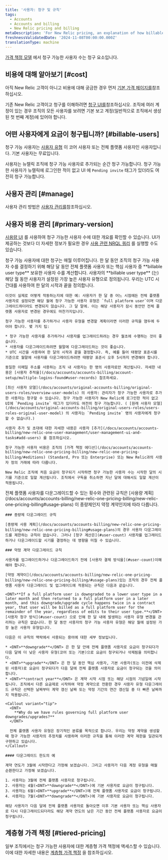```yaml
---
title: '사용자: 청구 및 규칙'
tags:
  - Accounts
  - Accounts and billing
  - New Relic pricing and billing
metaDescription: 'For New Relic pricing, an explanation of how billable users are calculated and rules for downgrading users.'
freshnessValidatedDate: '2024-11-08T00:00:00.000Z'
translationType: machine
---
```


[가격 책정 모델](/docs/accounts/accounts-billing/new-relic-one-pricing-billing/new-relic-one-pricing-billing) 에서 청구 가능한 사용자 수는 청구 요소입니다.

## 비용에 대해 알아보기 [#cost]

아직 New Relic 고객이 아니고 비용에 대해 궁금한 경우 먼저 [기본 가격 페이지를](https://newrelic.com/pricing)참조하십시오.

기존 New Relic 고객이고 청구를 이해하려면 [청구 UI를](/docs/accounts/accounts-billing/general-account-settings/introduction-account-settings)참조하십시오. 조직에 여러 계정이 있는 경우 조직의 모든 사용자를 보려면 기본 보고 계정(일반적으로 조직에서 생성된 첫 번째 계정)에 있어야 합니다.

## 어떤 사용자에게 요금이 청구됩니까? [#billable-users]

청구 가능 사용자는 [사용자 유형](/docs/accounts/accounts-billing/new-relic-one-user-management/user-type) 이 코어 사용자 또는 전체 플랫폼 사용자인 사용자입니다. 기본 사용자는 무료입니다.

사용자는 뉴렐릭 조직에 청구 가능 사용자로 추가되는 순간 청구 가능합니다. 청구 가능한 사용자가 뉴렐릭에 로그인한 적이 없고 UI 에 `Pending invite` 태그가 있더라도 여전히 청구 가능합니다.

## 사용자 관리 [#manage]

사용자 관리 방법은 [사용자 관리를](/docs/accounts/accounts-billing/new-relic-one-user-management/user-management-ui-and-tasks)참조하십시오.

## 사용자 비용 관리 [#primary-version]

[사용량 UI](/docs/accounts/accounts-billing/general-account-settings/introduction-account-settings/#pricing) 를 사용하여 청구 가능한 사용자 수에 대한 개요를 확인할 수 있습니다. UI가 제공하는 것보다 더 자세한 정보가 필요한 경우 [사용 관련 NRQL 쿼리](/docs/accounts/accounts-billing/new-relic-one-pricing-billing/usage-queries-alerts) 를 실행할 수도 있습니다.

<CollapserGroup>
  <Collapser id="user-count" title="청구 가능한 사용자 계산 방법">
    청구 가능 사용자에 대한 청구는 매월 이루어집니다. 한 달 동안 조직의 청구 가능 사용자 수를 결정하기 위해 해당 달 동안 전체 플랫폼 사용자 또는 핵심 사용자 중 <DNT>**billable user type**</DNT> 보유한 사용자 수를 계산합니다. 사용자의 <DNT>**billable user type**</DNT> (는) 해당 월 동안 사용자가 설정된 가장 높은 사용자 유형으로 정의됩니다. 우리는 UTC 시간대를 사용하여 한 달의 시작과 끝을 정의합니다.

    이것이 실제로 어떻게 작동하는지에 대한 예: 사용자가 한 달 중 어느 시점에든 전체 플랫폼 사용자로 설정되면 해당 월에 청구 가능한 사용자 유형은 `full platform user`이며 다운그레이드하더라도 변경되지 않습니다. 그 달 말에. 이는 해당 사용자가 잠시 동안만 전체 플랫폼 사용자로 변경된 경우에도 마찬가지입니다.

    청구 가능한 사용자를 추가하거나 사용자 유형을 변경할 계획이라면 이러한 규칙을 염두에 두어야 합니다. 몇 가지 팁:

    * 청구 가능한 사용자를 추가하거나 사용자를 업그레이드하려는 경우 월초에 수행하는 것이 좋습니다.
    * 사용자를 다운그레이드하려면 월말에 다운그레이드하는 것이 좋습니다.
    * UTC 시간을 사용하여 한 달의 시작과 끝을 결정합니다. 즉, 예를 들어 태평양 표준시를 기준으로 월말에 사용자를 다운그레이드하려면 태평양 표준시 오후 5시까지 변경해야 합니다.

    동일한 이메일 주소를 사용하는 조직 내 사용자는 한 명의 사용자로만 계산됩니다. 자세한 내용은 [사용자 추적을](/docs/accounts/accounts-billing/account-setup/multiple-logins-found#user-records) 참조하세요.

    [최신 사용자 모델](/docs/accounts/original-accounts-billing/original-users-roles/overview-user-models) 의 사용자: 관리자가 청구 가능한 사용자로 추가한 사용자는 청구할 수 있습니다. 청구 가능한 사용자가 New Relic에 로그인한 적이 없고 UI에 `Pending invite` 태그가 있더라도 여전히 청구 가능합니다. ( [원래 사용자 모델](/docs/accounts/original-accounts-billing/original-users-roles/users-roles-original-user-model) 의 사용자는 `Pending invite` 명의 사용자에게 청구할 수 없습니다.)

    사용자 추가 및 초대에 대한 자세한 내용은 사용자 [추가](/docs/accounts/accounts-billing/new-relic-one-user-management/user-management-ui-and-tasks#add-users) 를 참조하십시오.

    청구 가능한 사용자 비용은 조직의 [가격 책정 에디션](/docs/accounts/accounts-billing/new-relic-one-pricing-billing/new-relic-one-pricing-billing/#editions) (Standard, Pro 또는 Enterprise) 또는 New Relic과의 사용자 정의 거래에 따라 다릅니다.

    New Relic 조직에 처음 요금이 청구되기 시작하면 청구 가능한 사용자 수는 시작한 달의 시기를 기준으로 일할 계산됩니다. 조직에서 구독을 취소하면 지난 달에 대해서도 일할 계산이 적용됩니다.
  </Collapser>

  <Collapser id="user-downgrade-rules" title="사용자 다운그레이드 규칙">
    전체 플랫폼 사용자를 다운그레이드할 수 있는 횟수와 관련된 규칙은 [사용량 계획](/docs/accounts/accounts-billing/new-relic-one-pricing-billing/new-relic-one-pricing-billing#usage-plans) 이 종량제인지 약정 계약인지에 따라 다릅니다.

    ### 종량제 다운그레이드 규칙

    [종량제 사용 계획](/docs/accounts/accounts-billing/new-relic-one-pricing-billing/new-relic-one-pricing-billing#usage-plans)의 경우 사용자 다운그레이드를 제한하는 규칙이 없습니다. 그러나 [청구 계산은](#user-count) 사용자를 업그레이드하거나 다운그레이드할 시기를 결정하는 데 영향을 미칠 수 있습니다.

    ### 약정 계약 다운그레이드 규칙

    사용자를 업그레이드하거나 다운그레이드하기 전에 [사용자 결제 방식을](#user-count)이해해야 합니다.

    [약정 계약이](/docs/accounts/accounts-billing/new-relic-one-pricing-billing/new-relic-one-pricing-billing/#usage-plans)있는 조직의 경우 전체 플랫폼 사용자 다운그레이드 및 업그레이드에 적용되는 규칙은 다음과 같습니다.

    <DNT>**If a full platform user is downgraded to a lower user type in a later month and then returned to a full platform user in a later month, and this downgrade/upgrade cycle happens twice in a contract year, that user will be billed as a full platform user for the remainder of the year, regardless of edits to their user type.**</DNT> [사용자 청구 방식](#user-count) 으로 인해 한 달 내에 발생하는 사용자 유형 변경을 관리하는 규칙은 없습니다. 한 달 동안 사용자의 청구 가능 사용자 유형은 해당 월에 설정된 가장 높은 사용자 유형입니다.

    다음은 이 규칙의 맥락에서 사용되는 용어에 대한 세부 정보입니다.

    * <DNT>**downgrade**</DNT> 은 한 달 안에 전체 플랫폼 사용자로 요금이 청구되다가 다음 달에 더 낮은 사용자 유형(코어 또는 기본)으로 요금이 청구되거나 삭제됨을 의미합니다.
    * <DNT>**upgrade**</DNT> 은 한 달 동안 핵심 사용자, 기본 사용자(또는 이전에 삭제된 사용자)로 요금이 청구되다가 다음 달에 전체 플랫폼 사용자로 요금이 청구되는 것을 의미합니다.
    * <DNT>**contract year**</DNT> 은 계약 시작 시점 또는 해당 시점의 기념일에 시작됩니다. 조직에서 다른 요금제로 시작하여 약정 계약으로 전환한 경우 사용자 유형 다운그레이드 규칙은 선택한 날짜부터 계약 갱신 날짜 또는 약정 기간의 연간 갱신일 중 더 빠른 날짜까지 적용됩니다.

    <Callout variant="tip">
      <DNT>
        **Why do we have rules governing full platform user downgrades/upgrades?**
      </DNT>

      전체 플랫폼 사용자 유형은 장기적인 분류를 목적으로 합니다. 우리는 약정 계약을 생성할 때 청구 가능한 사용자의 추정치를 사용하며 이러한 규칙을 통해 이러한 계약 제한을 일관되게 구현하고 있습니다.
    </Callout>

    #### 다운그레이드 한도의 예

    계약 연도가 3월에 시작한다고 가정해 보겠습니다. 그리고 사용자가 다음 계정 유형을 매월 순환한다고 가정해 보겠습니다.

    1. 사용자는 3월에 전체 플랫폼 사용자로 청구됩니다.
    2. 사용자는 4월(<DNT>**downgrade**</DNT>)에 기본 사용자로 요금이 청구됩니다.
    3. 사용자는 6월(<DNT>**upgrade**</DNT>)에 전체 플랫폼 사용자로 요금이 청구됩니다.
    4. 사용자는 7월(<DNT>**downgrade**</DNT>)에 기본 사용자로 요금이 청구됩니다.

    해당 사용자가 다음 달에 전체 플랫폼 사용자로 돌아오면 이후 기본 사용자 또는 핵심 사용자로 다시 다운그레이드되더라도 해당 계약 연도의 남은 기간 동안 전체 플랫폼 사용자로 요금이 청구됩니다.
  </Collapser>
</CollapserGroup>

## 계층형 가격 책정 [#tiered-pricing]

일부 조직에서는 청구 가능한 사용자에 대한 계층형 가격 책정에 액세스할 수 있습니다. 이에 대한 자세한 내용은 [계층형 가격 책정](/docs/accounts/accounts-billing/new-relic-one-pricing-billing/new-relic-one-pricing-billing#tiered-pricing) 을 참조하십시오.